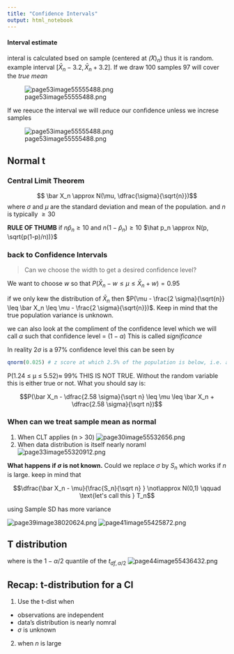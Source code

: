 ```yaml
---
title: "Confidence Intervals"
output: html_notebook
---
```


#### Interval estimate

interal is calculated bsed on sample (centered at $\bar(X)_n$) thus it is random. example interval $[\bar{X}_n - 3.2, \bar{X}_n + 3.2]$. If we draw 100 samples 97 will cover the *true mean*

![page53image55555488.png](/Users/mdarfler/Library/Application Support/typora-user-images/page53image55555488.png)

If we reeuce the interval we will reduce our confidence unless we increse samples

![page53image55555488.png](/Users/mdarfler/Library/Application Support/typora-user-images/page53image55555488.png)

## Normal t

### Central Limit Theorem

$$ \bar X_n \approx N(\mu, \dfrac{\sigma}{\sqrt{n}})$$
where $\sigma$ and $\mu$ are the standard deviation and mean of the population. and $n$ is typically $\geq 30$

**RULE OF THUMB** if $n\hat{p}_n \geq 10 \text{ and } n(1 - \hat p_n) \geq 10$ $\hat p_n \approx N(p, \sqrt{p(1-p)/n))}$

### back to Confidence Intervals

>Can we choose the width to get a desired confidence level?

We want to choose $w$ so that $P(\bar X_n - w \leq \mu \leq \bar X_n + w) = 0.95$

if we only kew the distribution of $\bar X_n$ then $P(\mu - \frac{2 \sigma}{\sqrt{n}} \leq \bar X_n \leq \mu - \frac{2 \sigma}{\sqrt{n}})$. Keep in mind that the true population variance is unknown.

we can also look at the compliment of the confidence level which we will call $\alpha$ such that confidence level = $(1 - \alpha)$ This is called *significance* 


In reality $2\sigma$ is a 97% confidence level this can be seen by 

```r
qnorm(0.025) # z score at which 2.5% of the population is below, i.e. a/2 quartile
```

P(1.24 ≤ μ ≤ 5.52)≈ 99% THIS IS NOT TRUE. Without the random variable this is either true or not. What you should say is:

$$P(\bar X_n - \dfrac{2.58 \sigma}{\sqrt n} \leq \mu \leq \bar X_n + \dfrac{2.58 \sigma}{\sqrt n})$$

### When can we treat sample mean as normal

1. When CLT applies (n > 30) ![page30image55532656.png](/Users/mdarfler/Library/Application Support/typora-user-images/page30image55532656.png)
1. When data distribution is itself nearly noraml ![page33image55320912.png](/Users/mdarfler/Library/Application Support/typora-user-images/page33image55320912.png)

**What happens if $\sigma$ is not known.** Could we replace $\sigma$ by $S_n$ which works if $n$ is large. keep in mind that 

$$\dfrac{\bar X_n - \mu}{\frac{S_n}{\sqrt n} } \not\approx N(0,1) \qquad \text{let's call this } T_n$$

using Sample SD has more variance

![page39image38020624.png](/Users/mdarfler/Library/Application Support/typora-user-images/page39image38020624.png) ![page41image55425872.png](/Users/mdarfler/Library/Application Support/typora-user-images/page41image55425872.png)

## T distribution

where is the $1 - \alpha/2$ quantile of the $t_{df, \alpha/2}$
![page44image55436432.png](/Users/mdarfler/Library/Application Support/typora-user-images/page44image55436432.png)

## Recap: t-distribution for a CI

1. Use the t-dist when
  - observations are independent
  - data's distribution is nearly nomral
  - $\sigma$ is unknown
2. when $n$ is large

